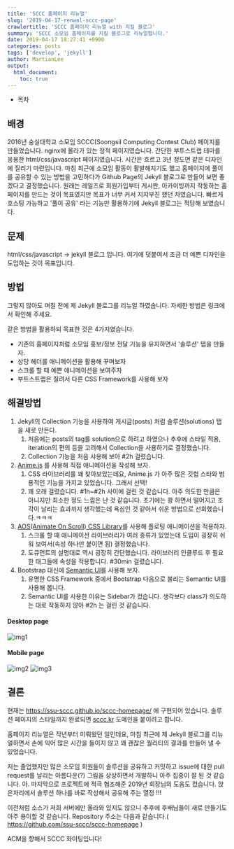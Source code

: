 ```yaml
---
title: 'SCCC 홈페이지 리뉴얼'
slug: '2019-04-17-renwal-sccc-page'
crawlertitle: 'SCCC 홈페이지 리뉴얼 with 지킬 블로그'
summary: 'SCCC 소모임 홈페이지를 지킬 블로그로 리뉴얼합니다.'
date: 2019-04-17 18:27:41 +0900
categories: posts
tags: ['develop', 'jekyll']
author: MartianLee
output:
  html_document:
    toc: true
---
```


- 목차

## 배경

2016년 숭실대학교 소모임 SCCC(Soongsil Computing Contest Club) 페이지를 만들었습니다. nginx에 올라가 있는 정적 페이지였습니다.
간단한 부투스트랩 테마를 응용한 html/css/javascript 페이지였습니다. 시간은 흐르고 3년 정도면 같은 디자인에 질리기 마련입니다.
마침 최근에 소모임 활동이 활발해지기도 했고 홈페이지에 풀이를 공유할 수 있는 방법을 고민하다가 Github Page의 Jekyll 블로그로 만들어 보면 좋겠다고 결정했습니다. 원래는 레일즈로 회원가입부터 게시판, 아카이빙까지 작동하는 홈페이지를 만드는 것이 목표였지만 목표가 너무 커서 지지부진 했던 차였습니다.
빠르게 호스팅 가능하고 '풀이 공유' 라는 기능만 활용하기에 Jekyll 블로그는 적당해 보였습니다.

## 문제

html/css/javascript -> jekyll 블로그 입니다.
여기에 덧붙여서 조금 더 예쁜 디자인을 도입하는 것이 목표입니다.

## 방법

그렇지 않아도 며칠 전에 제 Jekyll 블로그를 리뉴얼 하였습니다. 자세한 방법은 링크에서 확인해 주세요.

같은 방법을 활용하되 목표한 것은 4가지였습니다.

- 기존의 홈페이지처럼 소모임 홍보/정보 전달 기능을 유지하면서 '솔루션' 탭을 만들자.
- 상당 헤더를 애니메이션을 활용해 꾸며보자
- 스크롤 할 때 예쁜 애니메이션을 보여주자
- 부트스트랩은 질려서 다른 CSS Framework를 사용해 보자

## 해결방법

1. Jekyll의 Collection 기능을 사용하여 게시글(posts) 처럼 솔루션(solutions) 탭을 새로 만든다.
   1. 처음에는 posts의 tag를 solution으로 하려고 하였으나 추후에 스타일 적용, iteration의 편의 등을 고려해서 Collection을 사용하기로 결정했습니다.
   2. Collection 기능을 처음 샤용해 보아 #2h 걸렸습니다.
2. [Anime.js](https://animejs.com/) 를 사용해 직접 애니메이션을 작성해 보자.
   1. CSS 라이브러리를 꽤 찾아보았는데요, Anime.js 가 아주 많은 깃헙 스타와 범용적인 기능을 가지고 있었습니다. 그래서 선택!
   2. 꽤 오래 걸렸습니다. #1h~#2h 사이에 걸린 것 같습니다. 아주 의도한 만큼은 아니지만 최소한 정도 느낌은 난 것 같습니다. 초기에는 쾅 하면서 떨어지고 조각이 날리는 효과까지 생각했는데 욕심인 것 같아서 쉬운 방법으로 선회했습니다.ㅋㅋㅋ
3. [AOS(Animate On Scroll) CSS Library](https://michalsnik.github.io/aos/)를 사용해 플로팅 애니메이션을 적용하자.
   1. 스크롤 할 때 애니메이션 라이브러리가 여러 종류가 있었는데 도입이 굉장히 쉬워 보여서(속성 하나만 붙이면 됨) 결정했습니다.
   2. 도큐먼트의 설명대로 역시 굉장히 간단했습니다. 라이브러리 인클루드 후 필요한 태그들에 속성을 적용합니다. #30min 걸렸습니다.
4. Bootstrap 대신에 [Semantic UI](https://semantic-ui.com/)를 사용해 보자.
   1. 유명한 CSS Framework 중에서 Bootstrap 다음으로 불리는 Semantic UI를 사용해 봅니다.
   2. Semantic UI를 사용한 이유는 Sidebar가 컸습니다. 생각보다 class가 의도하는 대로 작동하지 않아 #2h 는 걸린 것 같습니다.

#### Desktop page

![img1](/static/post-images/190417_renewal-sccc-homepage/homepage.png)

#### Mobile page

![img2](/static/post-images/190417_renewal-sccc-homepage/mobile1.png)
![img3](/static/post-images/190417_renewal-sccc-homepage/mobile2.png)

## 결론

현재는 https://ssu-sccc.github.io/sccc-homepage/ 에 구현되어 있습니다. 솔루션 페이지의 스타일까지 완료되면 [sccc.kr](http://sccc.kr) 도메인을 붙이려고 합니다.

홈페이지 리뉴얼은 작년부터 미뤄왔던 일인데요, 마침 최근에 제 Jekyll 블로그를 리뉴얼하면서 손에 익어 많은 시간을 들이지 않고 꽤 괜찮은 퀄리티의 결과를 만들어 낼 수 있었습니다.

저는 졸업했지만 많은 소모임 회원들이 솔루션을 공유하고 커밋하고 issue에 대한 pull request를 날리는 아름다운(?) 그림을 상상하면서 개발하니 아주 집중이 잘 된 것 같습니다. 아. 마지막으로 프로젝트에 적극 협조해준 2019년 회장님의 도움도 컸습니다. 앉은자리에서 솔루션 하나를 바로 작성해서 공유해 주는 열정 !!!

이전처럼 소스가 저희 서버에만 올라와 있지도 않으니 추후에 후배님들이 새로 만들기도 아주 용이할 것 같습니다. Repository 주소는 다음과 같습니다.( https://github.com/ssu-sccc/sccc-homepage )

ACM을 향해서 SCCC 화이팅입니다!

[codeground]: https://www.codeground.org/practice
